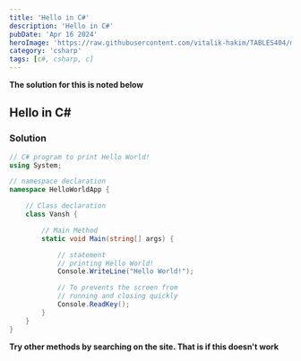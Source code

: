 ```yaml
---
title: 'Hello in C#'
description: 'Hello in C#'
pubDate: 'Apr 16 2024'
heroImage: 'https://raw.githubusercontent.com/vitalik-hakim/TABLES404/main/error_b/c%23.png'
category: 'csharp'
tags: [c#, csharp, c]
---
```


**The solution for this is noted below**

## Hello in C#

### Solution

```csharp
// C# program to print Hello World!
using System;

// namespace declaration
namespace HelloWorldApp {

	// Class declaration
	class Vansh {

		// Main Method
		static void Main(string[] args) {

			// statement
			// printing Hello World!
			Console.WriteLine("Hello World!");

			// To prevents the screen from
			// running and closing quickly
			Console.ReadKey();
		}
	}
}
```

**Try other methods by searching on the site. That is if this doesn't work**
